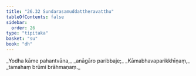 ```yaml
---
title: "26.32 Sundarasamuddattheravatthu"
tableOfContents: false
sidebar:
  order: 26
type: "tipitaka"
basket: "su"
book: "dh"
---
```



<DynamicBreadcrumb />

<Division number="415" book="dh">

<Paragraph number="443" type="verses" book="dh">
_Yodha kāme pahantvāna,_  
_anāgāro paribbaje;_  
_Kāmabhavaparikkhīṇaṃ,_  
_tamahaṃ brūmi brāhmaṇaṃ._
</Paragraph>
</Division>